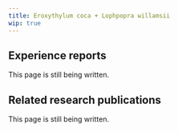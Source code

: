 ---
title: Eroxythylum coca + Lophpopra willamsii
wip: true
---

## Experience reports

This page is still being written.

## Related research publications

This page is still being written.

